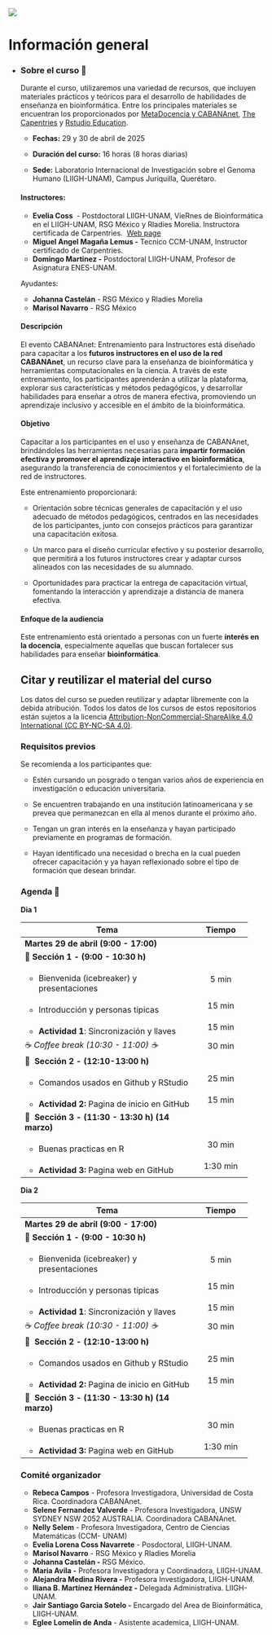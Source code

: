 ::: {layout-ncol="2"}
![](figures/cabananet_logo.png)
:::

# Información general {.unnumbered}

-   ::: {.panel-tabset group="globalInfo"}
    ### Sobre el curso 📌

    Durante el curso, utilizaremos una variedad de recursos, que incluyen materiales prácticos y teóricos para el desarrollo de habilidades de enseñanza en bioinformática. Entre los principales materiales se encuentran los proporcionados por [MetaDocencia y CABANAnet](https://www.metadocencia.org/curso/entrenamiento-instructores/), [The Capentries](https://carpentries.github.io/instructor-training/) y [Rstudio Education](https://education.rstudio.com/trainers/#info).

    -   **Fechas:** 29 y 30 de abril de 2025

    -   **Duración del curso:** 16 horas (8 horas diarias)

    -   **Sede:** Laboratorio Internacional de Investigación sobre el Genoma Humano (LIIGH-UNAM), Campus Juriquilla, Querétaro.

    #### **Instructores:**

    -   **Evelia Coss**  - Postdoctoral LIIGH-UNAM, VieRnes de Bioinformática en el LIIGH-UNAM, RSG México y Rladies Morelia. Instructora certificada de Carpentries.  [Web page](https://eveliacoss.github.io/)
    -   **Miguel Angel Magaña Lemus -** Tecnico CCM-UNAM, Instructor certificado de Carpentries.
    -   **Domingo Martinez -** Postdoctoral LIIGH-UNAM, Profesor de Asignatura ENES-UNAM.

    Ayudantes:

    -   **Johanna Castelán** - RSG México y Rladies Morelia 
    -   **Marisol Navarro** - RSG México

    #### **Descripción**

    El evento CABANAnet: Entrenamiento para Instructores está diseñado para capacitar a los **futuros instructores en el uso de la red CABANAnet**, un recurso clave para la enseñanza de bioinformática y herramientas computacionales en la ciencia. A través de este entrenamiento, los participantes aprenderán a utilizar la plataforma, explorar sus características y métodos pedagógicos, y desarrollar habilidades para enseñar a otros de manera efectiva, promoviendo un aprendizaje inclusivo y accesible en el ámbito de la bioinformática.

    #### **Objetivo**

    Capacitar a los participantes en el uso y enseñanza de CABANAnet, brindándoles las herramientas necesarias para **impartir formación efectiva y promover el aprendizaje interactivo en bioinformática**, asegurando la transferencia de conocimientos y el fortalecimiento de la red de instructores.

    Este entrenamiento proporcionará:

    -   Orientación sobre técnicas generales de capacitación y el uso adecuado de métodos pedagógicos, centrados en las necesidades de los participantes, junto con consejos prácticos para garantizar una capacitación exitosa.

    -   Un marco para el diseño curricular efectivo y su posterior desarrollo, que permitirá a los futuros instructores crear y adaptar cursos alineados con las necesidades de su alumnado.

    -   Oportunidades para practicar la entrega de capacitación virtual, fomentando la interacción y aprendizaje a distancia de manera efectiva.

    #### **Enfoque de la audiencia**

    Este entrenamiento está orientado a personas con un fuerte **interés en la docencia**, especialmente aquellas que buscan fortalecer sus habilidades para enseñar **bioinformática**. 

    ## Citar y reutilizar el material del curso

    Los datos del curso se pueden reutilizar y adaptar libremente con la debida atribución. Todos los datos de los cursos de estos repositorios están sujetos a la licencia [Attribution-NonCommercial-ShareAlike 4.0 International (CC BY-NC-SA 4.0)](https://creativecommons.org/licenses/by-nc-sa/4.0/).

    ### Requisitos previos

    Se recomienda a los participantes que:

    -   Estén cursando un posgrado o tengan varios años de experiencia en investigación o educación universitaria.

    -   Se encuentren trabajando en una institución latinoamericana y se prevea que permanezcan en ella al menos durante el próximo año.

    -   Tengan un gran interés en la enseñanza y hayan participado previamente en programas de formación.

    -   Hayan identificado una necesidad o brecha en la cual pueden ofrecer capacitación y ya hayan reflexionado sobre el tipo de formación que desean brindar.

    ### Agenda 📆 {#agenda}

    **Dia 1**

    +--------------------------------------------------+---------------+
    | Tema                                             | Tiempo        |
    +==================================================+:=============:+
    | **Martes 29 de abril (9:00 - 17:00)**            |               |
    +--------------------------------------------------+---------------+
    | 🔷 **Sección 1 - (9:00 - 10:30 h)**              |               |
    +--------------------------------------------------+---------------+
    | -   Bienvenida (icebreaker) y presentaciones     | 5 min         |
    +--------------------------------------------------+---------------+
    | -   Introducción y personas típicas              | 15 min        |
    +--------------------------------------------------+---------------+
    | -   **Actividad 1**: Sincronización y llaves     | 15 min        |
    +--------------------------------------------------+---------------+
    | ☕ *Coffee break (10:30 - 11:00) ☕*             | 30 min        |
    +--------------------------------------------------+---------------+
    | 🔷  **Sección** **2 - (12:10-13:00 h)**          |               |
    +--------------------------------------------------+---------------+
    | -   Comandos usados en Github y RStudio          | 25 min        |
    +--------------------------------------------------+---------------+
    | -   **Actividad 2:** Pagina de inicio en GitHub  | 15 min        |
    +--------------------------------------------------+---------------+
    | 🔷  **Sección 3 - (11:30 - 13:30 h) (14 marzo)** |               |
    +--------------------------------------------------+---------------+
    | -   Buenas practicas en R                        | 30 min        |
    +--------------------------------------------------+---------------+
    | -   **Actividad 3:** Pagina web en GitHub        | 1:30 min      |
    +--------------------------------------------------+---------------+

    **Dia 2**

    +--------------------------------------------------+---------------+
    | Tema                                             | Tiempo        |
    +==================================================+:=============:+
    | **Martes 29 de abril (9:00 - 17:00)**            |               |
    +--------------------------------------------------+---------------+
    | 🔷 **Sección 1 - (9:00 - 10:30 h)**              |               |
    +--------------------------------------------------+---------------+
    | -   Bienvenida (icebreaker) y presentaciones     | 5 min         |
    +--------------------------------------------------+---------------+
    | -   Introducción y personas típicas              | 15 min        |
    +--------------------------------------------------+---------------+
    | -   **Actividad 1**: Sincronización y llaves     | 15 min        |
    +--------------------------------------------------+---------------+
    | ☕ *Coffee break (10:30 - 11:00) ☕*             | 30 min        |
    +--------------------------------------------------+---------------+
    | 🔷  **Sección** **2 - (12:10-13:00 h)**          |               |
    +--------------------------------------------------+---------------+
    | -   Comandos usados en Github y RStudio          | 25 min        |
    +--------------------------------------------------+---------------+
    | -   **Actividad 2:** Pagina de inicio en GitHub  | 15 min        |
    +--------------------------------------------------+---------------+
    | 🔷  **Sección 3 - (11:30 - 13:30 h) (14 marzo)** |               |
    +--------------------------------------------------+---------------+
    | -   Buenas practicas en R                        | 30 min        |
    +--------------------------------------------------+---------------+
    | -   **Actividad 3:** Pagina web en GitHub        | 1:30 min      |
    +--------------------------------------------------+---------------+

    ### Comité organizador

    -   **Rebeca Campos** - Profesora Investigadora, Universidad de Costa Rica. Coordinadora CABANAnet.
    -   **Selene Fernandez Valverde** - Profesora Investigadora, UNSW SYDNEY NSW 2052 AUSTRALIA. Coordinadora CABANAnet.
    -   **Nelly Selem** - Profesora Investigadora, Centro de Ciencias Matemáticas (CCM- UNAM)
    -   **Evelia Lorena Coss Navarrete** - Posdoctoral, LIIGH-UNAM.
    -   **Marisol Navarro** - RSG México y Rladies Morelia 
    -   **Johanna Castelán -** RSG México.
    -   **Maria Avila -** Profesora Investigadora y Coordinadora, LIIGH-UNAM.
    -   **Alejandra Medina Rivera -** Profesora Investigadora, LIIGH-UNAM.
    -   **Iliana B. Martínez Hernández -** Delegada Administrativa. LIIGH-UNAM.
    -   **Jair Santiago Garcia Sotelo -** Encargado del Area de Bioinformática, LIIGH-UNAM.
    -   **Eglee Lomelin de Anda** - Asistente academica, LIIGH-UNAM.
    :::
